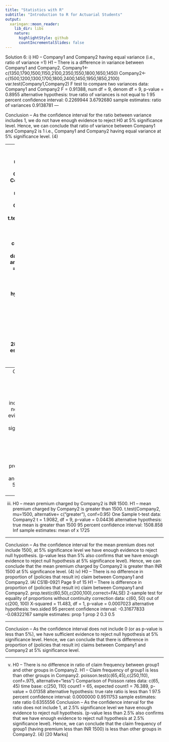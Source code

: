 ```yaml
---
title: "Statistics with R"
subtitle: "Introduction to R for Actuarial Students"
output:
  xaringan::moon_reader:
    lib_dir: libs
    nature:
      highlightStyle: github
      countIncrementalSlides: false
---
```


Solution 6:
i) H0 – Company1 and Company2 having equal variance (i.e., ratio of variance =1)
H1 – There is a difference in variance between Company1 and Company2.
Company1<-c(1350,1790,1500,1150,2100,2350,1550,1800,1650,1450)
Company2<-c(1500,1200,1300,1700,1800,2400,1450,1950,1850,2100)
var.test(Company1,Company2)
F test to compare two variances
data: Company1 and Company2
F = 0.91388, num df = 9, denom df = 9, p-value = 0.8955
alternative hypothesis: true ratio of variances is not equal to 1
95 percent confidence interval:
0.2269944 3.6792680
sample estimates:
ratio of variances 
 0.9138781
---

Conclusion – As the confidence interval for the ratio between variance includes 1, we do not 
have enough evidence to reject H0 at 5% significance level. Hence, we can conclude that ratio of 
variance between Company1 and Company2 is 1 i.e., Company1 and Company2 having equal 
variance at 5% significance level. (4)

---
ii) H0 – No difference in mean premium charged by Company1 and Company2. 
H1 – difference in mean premium charged by Company1 and Company2.
t.test(Company1, Company2, var.equal = TRUE, conf=0.95)
 Two Sample t-test
data: Company1 and Company2
t = -0.3433, df = 18, p-value = 0.7353
alternative hypothesis: true difference in means is not equal to 0
95 percent confidence interval:
-398.703 286.703
sample estimates:
mean of x mean of y 
 1669 1725
 
---
Conclusion – As the confidence interval for the difference in mean premium includes 0, we do 
not have enough evidence to reject H0 at 5% significance level. Hence, we can conclude that 
there is no difference between mean premium charged by Company1 and Company2 at 5% 
significance level. (4)


---

iii) H0 – mean premium charged by Company2 is INR 1500. 
H1 – mean premium charged by Company2 is greater than 1500.
t.test(Company2, mu=1500, alternative= c("greater"), conf=0.95)
 One Sample t-test
data: Company2
t = 1.9082, df = 9, p-value = 0.04436
alternative hypothesis: true mean is greater than 1500
95 percent confidence interval:
1508.858 Inf
sample estimates:
mean of x 
 1725

---
 
Conclusion – As the confidence interval for the mean premium does not include 1500, at 5% 
significance level we have enough evidence to reject null hypothesis. 
(p-value less than 5% also confirms that we have enough evidence to reject null hypothesis at 
5% significance level).
Hence, we can conclude that the mean premium charged by Company2 is greater than INR 1500 
at 5% significance level. (4)
iv) H0 – There is no difference in proportion of (policies that result in) claim between Company1 and 
Company2.
IAI CS1B-0921
Page 9 of 15
H1 – There is difference in proportion of (policies that result in) claim between Company1 and 
Company2.
prop.test(c(60,50),c(200,100),correct=FALSE)
 2-sample test for equality of proportions without continuity correction
data: c(60, 50) out of c(200, 100)
X-squared = 11.483, df = 1, p-value = 0.0007023
alternative hypothesis: two.sided
95 percent confidence interval:
-0.31677833 -0.08322167
sample estimates:
prop 1 prop 2 
 0.3 0.5
 
 ---
 
Conclusion – As the confidence interval does not include 0 (or as p-value is less than 5%), we 
have sufficient evidence to reject null hypothesis at 5% significance level. Hence, we can 
conclude that there is difference in proportion of (policies that result in) claims between 
Company1 and Company2 at 5% significance level. 

---

v) H0 – There is no difference in ratio of claim frequency between group1 and other groups in 
Company2. 
H1 – Claim frequency of group1 is less than other groups in Company2.
poisson.test(c(65,45),c(250,110), conf=.975, alternative="less")
 Comparison of Poisson rates
data: c(65, 45) time base: c(250, 110)
count1 = 65, expected count1 = 76.389, p-value = 0.01358
alternative hypothesis: true rate ratio is less than 1
97.5 percent confidence interval:
0.0000000 0.9511753
sample estimates:
rate ratio 
0.6355556
Conclusion – As the confidence interval for the ratio does not include 1, at 2.5% significance level 
we have enough evidence to reject null hypothesis. 
(p-value less than 2.5% also confirms that we have enough evidence to reject null hypothesis at 
2.5% significance level).
Hence, we can conclude that the claim frequency of group1 (having premium less than INR 1500) 
is less than other groups in Company2. (4)
[20 Marks]
